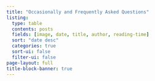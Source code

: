 ```yaml
---
title: "Occasionally and Frequently Asked Questions"
listing:
  type: table
  contents: posts
  fields: [image, date, title, author, reading-time]
  sort: "date desc"
  categories: true
  sort-ui: false
  filter-ui: false
page-layout: full
title-block-banner: true
---
```


